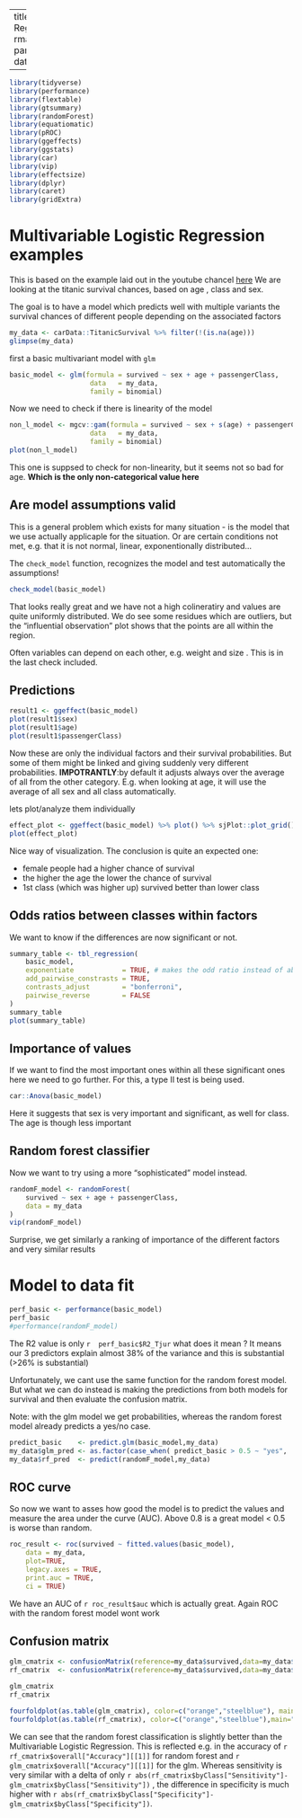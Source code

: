 
---
title: Multivariable Logistic Regression
output: rmarkdown::github_document
params:
  author: "eschmid"
  date: !r Sys.Date()

---

```r
library(tidyverse)
library(performance)
library(flextable)
library(gtsummary)
library(randomForest)
library(equatiomatic)
library(pROC)
library(ggeffects)
library(ggstats)
library(car)
library(vip)
library(effectsize)
library(dplyr)
library(caret)
library(gridExtra)
```

# Multivariable Logistic Regression examples 


This is based on the example laid out in the youtube chancel [here](https://youtu.be/EIR9zN0tDPw?si=TtEUb7i43GCzznIm)
We are looking at the titanic survival chances, based on age , class and sex.

The goal is to have a model which predicts well with multiple variants the survival chances of different people depending
on the associated factors

```r

my_data <- carData::TitanicSurvival %>% filter(!(is.na(age)))
glimpse(my_data)
```

first a basic multivariant model with `glm`


```r
basic_model <- glm(formula = survived ~ sex + age + passengerClass,
                    data   = my_data,
                    family = binomial)
```


Now we need to check if there is linearity of the model

```r
non_l_model <- mgcv::gam(formula = survived ~ sex + s(age) + passengerClass,
                    data   = my_data,
                    family = binomial)
plot(non_l_model)
```

This one is suppsed to check for non-linearity, but it seems not so bad for age.
**Which is the only non-categorical value here**

## Are model assumptions valid 

This is a general problem which exists for many situation - is the model that we use actually applicaple for the situation.
Or are certain conditions not met, e.g. that it is not normal, linear, exponentionally distributed...

The `check_model` function, recognizes the model and test automatically the assumptions!

```r
check_model(basic_model)

```

That looks really great and we have not a high colineratiry and values are quite uniformly distributed.
We do see some residues which are outliers, but the "influential observation" plot shows that the points are all within the region.

Often variables can depend on each other, e.g. weight and size . This is in the last check included.

## Predictions
```r
result1 <- ggeffect(basic_model)
plot(result1$sex)
plot(result1$age)
plot(result1$passengerClass)
```

Now these are only the individual factors and their survival probabilities. But some of them might be linked and giving suddenly very
different probabilities.
**IMPOTRANTLY**:by default it adjusts always over the average of all from the other category.
E.g. when looking at age, it will use the average of all sex and all class automatically.

lets plot/analyze them individually


```r
effect_plot <- ggeffect(basic_model) %>% plot() %>% sjPlot::plot_grid()
plot(effect_plot)
```

Nice way of visualization. The conclusion is quite an expected one:

- female people had a higher chance of survival
- the higher the age the lower the chance of survival 
- 1st class (which was higher up) survived better than lower class 

## Odds ratios between classes within factors 

We want to know if the differences are now significant or not.

```r
summary_table <- tbl_regression(
    basic_model,
    exponentiate            = TRUE, # makes the odd ratio instead of absolute numbers 
    add_pairwise_constrasts = TRUE,
    contrasts_adjust        = "bonferroni",
    pairwise_reverse        = FALSE
)
summary_table
plot(summary_table)
```

## Importance of values

If we want to find the most important ones within all these significant ones here
we need to go further. For this, a type II test is being used.



```r
car::Anova(basic_model)
```

Here it suggests that sex is very important and significant, as well 
for class. The age is though less important 


## Random forest classifier

Now we want to try using a more "sophisticated" model instead. 

```r
randomF_model <- randomForest(
    survived ~ sex + age + passengerClass,
    data = my_data
)
vip(randomF_model)
```

Surprise, we get similarly a ranking of importance of the different factors and very similar results

# Model to data fit 


```r
perf_basic <- performance(basic_model)
perf_basic
#performance(randomF_model)
```
The R2 value is only `r  perf_basic$R2_Tjur ` what does it mean ?
It means our 3 predictors explain almost 38% of the variance and this is substantial (>26% is substantial)

Unfortunately, we cant use the same function for the random forest model.
But what we can do instead is making the predictions from both models for survival
and then evaluate the confusion matrix.

Note: with the glm model we get probabilities, whereas the random forest model already predicts a yes/no case.

```r
predict_basic    <- predict.glm(basic_model,my_data)
my_data$glm_pred <- as.factor(case_when( predict_basic > 0.5 ~ "yes", .default="no"))
my_data$rf_pred  <- predict(randomF_model,my_data)
```


## ROC curve

So now we want to asses how good the model is to predict the values and measure the area under the curve (AUC).
Above 0.8 is a great model < 0.5 is worse than random.

```r
roc_result <- roc(survived ~ fitted.values(basic_model),
    data = my_data,
    plot=TRUE,
    legacy.axes = TRUE,
    print.auc = TRUE,
    ci = TRUE)
```

We have an AUC of `r roc_result$auc` which is actually great. 
Again ROC with the random forest model wont work

## Confusion matrix

```r
glm_cmatrix <- confusionMatrix(reference=my_data$survived,data=my_data$glm_pred)
rf_cmatrix  <- confusionMatrix(reference=my_data$survived,data=my_data$rf_pred)

glm_cmatrix
rf_cmatrix

fourfoldplot(as.table(glm_cmatrix), color=c("orange","steelblue"), main="Confusion matrix: glm")
fourfoldplot(as.table(rf_cmatrix), color=c("orange","steelblue"),main="Confusion matrix: random forest")
```

We can see that the random forest classification is slightly better than the Multivariable Logistic Regression.
This is reflected e.g. in the accuracy of `r  rf_cmatrix$overall["Accuracy"][[1]] ` for random forest and `r  glm_cmatrix$overall["Accuracy"][[1]]` for the glm.
Whereas sensitivity is very similar with a delta of only `r abs(rf_cmatrix$byClass["Sensitivity"]-glm_cmatrix$byClass["Sensitivity"])` , the difference in specificity is much higher 
with `r abs(rf_cmatrix$byClass["Specificity"]-glm_cmatrix$byClass["Specificity"])`. 


